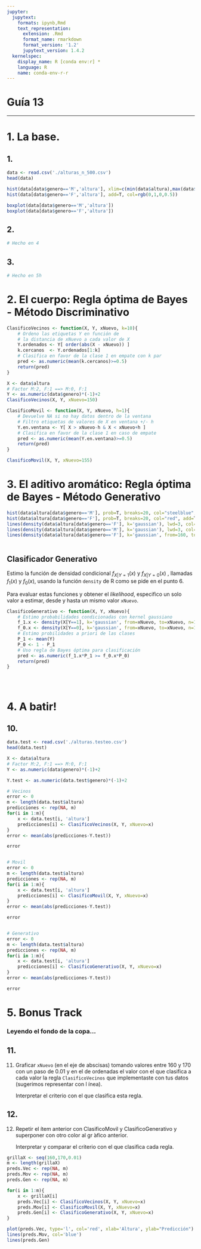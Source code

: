 ```yaml
---
jupyter:
  jupytext:
    formats: ipynb,Rmd
    text_representation:
      extension: .Rmd
      format_name: rmarkdown
      format_version: '1.2'
      jupytext_version: 1.4.2
  kernelspec:
    display_name: R [conda env:r] *
    language: R
    name: conda-env-r-r
---
```


# Guía 13

---


# 1. La base.


## 1.

```r
data <- read.csv('./alturas_n_500.csv')
head(data)
```

```r
hist(data[data$genero=='M','altura'], xlim=c(min(data$altura),max(data$altura)), col=rgb(0,0,1,0.5))
hist(data[data$genero=='F','altura'], add=T, col=rgb(0,1,0,0.5))
```

```r
boxplot(data[data$genero=='M','altura'])
boxplot(data[data$genero=='F','altura'])
```

## 2.

```r
# Hecho en 4
```

## 3.

```r
# Hecho en 5h
```

# 2. El cuerpo: Regla óptima de Bayes - Método Discriminativo

```r
ClasificoVecinos <- function(X, Y, xNuevo, k=10){
    # Ordeno las etiquetas Y en función de 
    # la distancia de xNuevo a cada valor de X
    Y.ordenados <- Y[ order(abs(X - xNuevo)) ]
    k.cercanos  <- Y.ordenados[1:k]
    # Clasifica en favor de la clase 1 en empate con k par
    pred <- as.numeric(mean(k.cercanos)>=0.5)
    return(pred)
}
```

```r
X <- data$altura
# Factor M:2, F:1 ==> M:0, F:1
Y <- as.numeric(data$genero)*(-1)+2
ClasificoVecinos(X, Y, xNuevo=150)
```

```r
ClasificoMovil <- function(X, Y, xNuevo, h=1){
    # Devuelve NA si no hay datos dentro de la ventana
    # Filtro etiquetas de valores de X en ventana +/- h
    Y.en.ventana <- Y[ X > xNuevo-h & X < xNuevo+h ]
    # Clasifica en favor de la clase 1 en caso de empate
    pred <- as.numeric(mean(Y.en.ventana)>=0.5)
    return(pred)
}
```

```r
ClasificoMovil(X, Y, xNuevo=155)
```

# 3. El aditivo aromático: Regla óptima de Bayes - Método Generativo

```r
hist(data$altura[data$genero=='M'], prob=T, breaks=20, col="steelblue", xlim=c(min(data$altura),max(data$altura)))
hist(data$altura[data$genero=='F'], prob=T, breaks=20, col="red", add=T)
lines(density(data$altura[data$genero=='F'], k='gaussian'), lwd=3, col="orange")
lines(density(data$altura[data$genero=='M'], k='gaussian'), lwd=3, col="blue")
lines(density(data$altura[data$genero=='F'], k='gaussian', from=160, to=161), lwd=3, col="green")


```

```r

```

## Clasificador Generativo

Estimo la función de densidad condicional $f_{X|Y=1}(x)$ y $f_{X|Y=0}(x)$ , llamadas $f_1(x)$ y $f_0(x)$, usando la función `density` de R como se pide en el punto 6.

Para evaluar estas funciones y obtener el *likelihood*, especifico un solo valor a estimar, desde y hasta un mismo valor `xNuevo`.

```r
ClasificoGenerativo <- function(X, Y, xNuevo){
    # Estimo probabilidades condicionadas con kernel gaussiano
    f_1.x <- density(X[Y==1], k='gaussian', from=xNuevo, to=xNuevo, n=1)$y
    f_0.x <- density(X[Y==0], k='gaussian', from=xNuevo, to=xNuevo, n=1)$y
    # Estimo probilidades a priori de las clases
    P_1 <- mean(Y)
    P_0 <- 1 - P_1
    # Uso regla de Bayes óptima para clasificación
    pred <- as.numeric(f_1.x*P_1 >= f_0.x*P_0)
    return(pred)
}
```

```r

```

```r

```

```r

```

# 4. A batir!

## 10.

```r
data.test <- read.csv('./alturas.testeo.csv')
head(data.test)
```

```r
X <- data$altura
# Factor M:2, F:1 ==> M:0, F:1
Y <- as.numeric(data$genero)*(-1)+2

```

```r
Y.test <- as.numeric(data.test$genero)*(-1)+2
```

```r
# Vecinos
error <- 0
m <- length(data.test$altura)
predicciones <- rep(NA, m)
for(i in 1:m){
    x <- data.test[i, 'altura']
    predicciones[i] <- ClasificoVecinos(X, Y, xNuevo=x)
}
error <- mean(abs(predicciones-Y.test))
```

```r
error
```

```r

```

```r
# Movil
error <- 0
m <- length(data.test$altura)
predicciones <- rep(NA, m)
for(i in 1:m){
    x <- data.test[i, 'altura']
    predicciones[i] <- ClasificoMovil(X, Y, xNuevo=x)
}
error <- mean(abs(predicciones-Y.test))
```

```r
error
```

```r

```

```r
# Generativo
error <- 0
m <- length(data.test$altura)
predicciones <- rep(NA, m)
for(i in 1:m){
    x <- data.test[i, 'altura']
    predicciones[i] <- ClasificoGenerativo(X, Y, xNuevo=x)
}
error <- mean(abs(predicciones-Y.test))
```

```r
error
```

# 5. Bonus Track

### Leyendo el fondo de la copa...


## 11.

11. Graficar `xNuevo` (en el eje de abscisas) tomando valores entre 160 y 170 con un paso de 0.01 y en el de ordenadas el valor con el que clasifica a cada valor la regla `ClasificoVecinos` que implementaste con tus datos (sugerimos representar con l ́ınea).

    Interpretar el criterio con el que clasifica esta regla.


## 12.

12. Repetir el  ́ıtem anterior con ClasificoMovil y ClasificoGenerativo y superponer
con otro color al gr ́afico anterior.

    Interpretar y comparar el criterio con el que clasifica
cada regla.

```r
grillaX <- seq(160,170,0.01)
m <- length(grillaX)
preds.Vec <- rep(NA, m)
preds.Mov <- rep(NA, m)
preds.Gen <- rep(NA, m)
```

```r
for(i in 1:m){
    x <- grillaX[i]
    preds.Vec[i] <- ClasificoVecinos(X, Y, xNuevo=x)
    preds.Mov[i] <- ClasificoMovil(X, Y, xNuevo=x)
    preds.Gen[i] <- ClasificoGenerativo(X, Y, xNuevo=x)
}
```

```r
plot(preds.Vec, type='l', col='red', xlab='Altura', ylab="Predicción")
lines(preds.Mov, col='blue')
lines(preds.Gen)
```

```r

```
